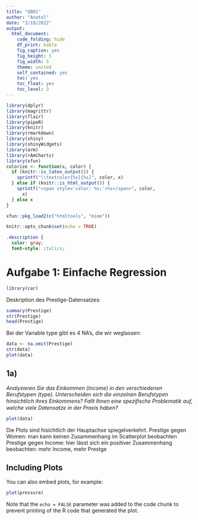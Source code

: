 ```yaml
---
title: "UB01"
author: "Anatol"
date: "3/19/2022"
output:
  html_document:
    code_folding: hide
    df_print: kable
    fig_caption: yes
    fig_height: 5
    fig_width: 5
    theme: united
    self_contained: yes
    toc: yes
    toc_float: yes
    toc_level: 3
---
```


```r
library(dplyr)
library(magrittr)
library(flair)
library(pipeR)
library(knitr)
library(rmarkdown)
library(shiny)
library(shinyWidgets)
library(arm)
library(rAmCharts)
library(xfun)
colorize <- function(x, color) {
  if (knitr::is_latex_output()) {
    sprintf("\\textcolor{%s}{%s}", color, x)
  } else if (knitr::is_html_output()) {
    sprintf("<span style='color: %s;'>%s</span>", color, 
      x)
  } else x
}

xfun::pkg_load2(c("htmltools", "mime"))
```

```r
knitr::opts_chunk$set(echo = TRUE)
```

```css
.description {
  color: gray;
  font-style: italics;
```
# Aufgabe 1: Einfache Regression

```r
library(car)
```

Deskription des Prestige-Datensatzes:
```r
summary(Prestige)
str(Prestige)
head(Prestige)
```

Bei der Variable type gibt es 4 NA's, die wir weglassen:
```r
data <- na.omit(Prestige)
str(data)
plot(data)
```

## 1a)

*Analysieren Sie das Einkommen (income) in den verschiedenen Berufstypen (type). Unterscheiden sich die einzelnen Berufstypen hinsichtlich ihres Einkommens? Fallt Ihnen eine speziﬁsche Problematik auf, welche viele Datensatze in der Praxis haben?*

```r
plot(data)
```

Die Plots sind hisichtlich der Hauptachse spiegelverkehrt. 
Prestige gegen Women: man kann keinen Zusammenhang im Scatterplot beobachten
Prestige gegen Income: hier lässt sich ein positiver Zusammenhang beobachten: mehr Income, mehr Prestge

## Including Plots

You can also embed plots, for example:

```r
plot(pressure)
```

Note that the `echo = FALSE` parameter was added to the code chunk to prevent printing of the R code that generated the plot.

